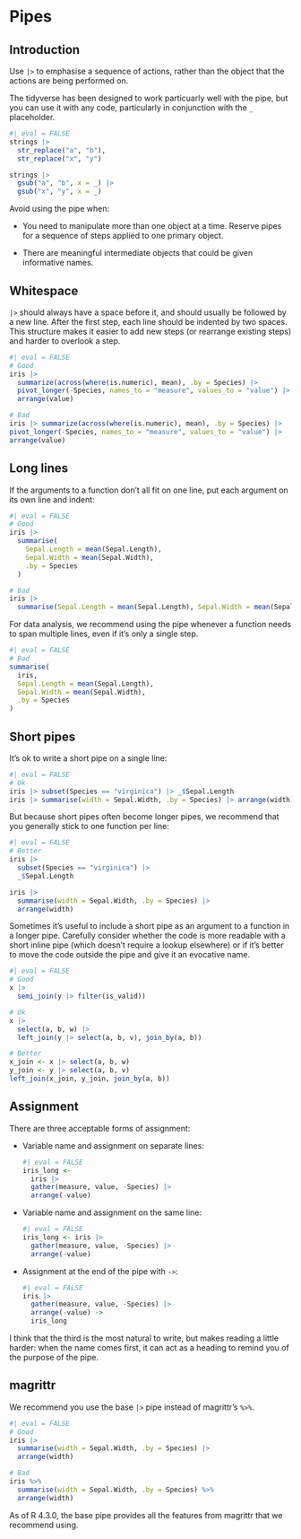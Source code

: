 # Pipes

## Introduction

Use `|>` to emphasise a sequence of actions, rather than the object that the actions are being performed on.

The tidyverse has been designed to work particuarly well with the pipe, but you can use it with any code, particularly in conjunction with the `_` placeholder.

```r
#| eval = FALSE
strings |>
  str_replace("a", "b"),
  str_replace("x", "y")

strings |>
  gsub("a", "b", x = _) |>
  gsub("x", "y", x = _)
```

Avoid using the pipe when:

* You need to manipulate more than one object at a time. Reserve pipes for a
  sequence of steps applied to one primary object.

* There are meaningful intermediate objects that could be given
  informative names.

## Whitespace

`|>` should always have a space before it, and should usually be followed by a new line. After the first step, each line should be indented by two spaces. This structure makes it easier to add new steps (or rearrange existing steps) and harder to overlook a step.

```r
#| eval = FALSE
# Good
iris |>
  summarize(across(where(is.numeric), mean), .by = Species) |>
  pivot_longer(-Species, names_to = "measure", values_to = "value") |>
  arrange(value)

# Bad
iris |> summarize(across(where(is.numeric), mean), .by = Species) |>
pivot_longer(-Species, names_to = "measure", values_to = "value") |>
arrange(value)
```

## Long lines

If the arguments to a function don't all fit on one line, put each argument on
its own line and indent:

```r
#| eval = FALSE
# Good
iris |>
  summarise(
    Sepal.Length = mean(Sepal.Length),
    Sepal.Width = mean(Sepal.Width),
    .by = Species
  )

# Bad
iris |>
  summarise(Sepal.Length = mean(Sepal.Length), Sepal.Width = mean(Sepal.Width), .by = Species)
```

For data analysis, we recommend using the pipe whenever a function needs to span multiple lines, even if it's only a single step.

```r
#| eval = FALSE
# Bad
summarise(
  iris,
  Sepal.Length = mean(Sepal.Length),
  Sepal.Width = mean(Sepal.Width),
  .by = Species
)
```

## Short pipes

It's ok to write a short pipe on a single line:

```r
#| eval = FALSE
# Ok
iris |> subset(Species == "virginica") |> _$Sepal.Length
iris |> summarise(width = Sepal.Width, .by = Species) |> arrange(width)
```

But because short pipes often become longer pipes, we recommend that you generally stick to one function per line:

```r
#| eval = FALSE
# Better
iris |>
  subset(Species == "virginica") |>
  _$Sepal.Length

iris |>
  summarise(width = Sepal.Width, .by = Species) |>
  arrange(width)
```

Sometimes it's useful to include a short pipe as an argument to a function in a
longer pipe. Carefully consider whether the code is more readable with a short
inline pipe (which doesn't require a lookup elsewhere) or if it's better to move
the code outside the pipe and give it an evocative name.

```r
#| eval = FALSE
# Good
x |>
  semi_join(y |> filter(is_valid))

# Ok
x |>
  select(a, b, w) |>
  left_join(y |> select(a, b, v), join_by(a, b))

# Better
x_join <- x |> select(a, b, w)
y_join <- y |> select(a, b, v)
left_join(x_join, y_join, join_by(a, b))
```

## Assignment

There are three acceptable forms of assignment:

*   Variable name and assignment on separate lines:

    ```r
    #| eval = FALSE
    iris_long <-
      iris |>
      gather(measure, value, -Species) |>
      arrange(-value)
    ```

*   Variable name and assignment on the same line:

    ```r
    #| eval = FALSE
    iris_long <- iris |>
      gather(measure, value, -Species) |>
      arrange(-value)
    ```

*   Assignment at the end of the pipe with `->`:

    ```r
    #| eval = FALSE
    iris |>
      gather(measure, value, -Species) |>
      arrange(-value) ->
      iris_long
    ```

I think that the third is the most natural to write, but makes reading a little
harder: when the name comes first, it can act as a heading to remind
you of the purpose of the pipe.

## magrittr

We recommend you use the base `|>` pipe instead of magrittr's `%>%`.

```r
#| eval = FALSE
# Good
iris |>
  summarise(width = Sepal.Width, .by = Species) |>
  arrange(width)

# Bad
iris %>%
  summarise(width = Sepal.Width, .by = Species) %>%
  arrange(width)
```

As of R 4.3.0, the base pipe provides all the features from magrittr that we recommend using.
